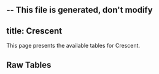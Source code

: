 -- This file is generated, don't modify
---
title: Crescent
---



This page presents the available tables for Crescent.


## Raw Tables
<Table data={json} tag="raw_table"/>
    


    